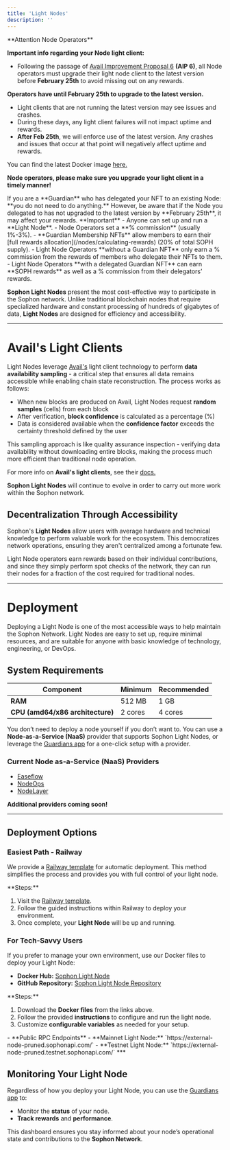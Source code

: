 ```yaml
---
title: 'Light Nodes'
description: ''
---
```


<Warning>
**Attention Node Operators**

**Important info regarding your Node light client:**
- Following the passage of [Avail Improvement Proposal 6](https://forum.availproject.org/t/aip-6-increase-block-size-to-4mb-maxappdatalength-to-1-mb/1648) **(AIP 6)**, all Node operators must upgrade their light node client to the latest version before **February 25th** to avoid missing out on any rewards.

**Operators have until February 25th to upgrade to the latest version.**
- Light clients that are not running the latest version may see issues and crashes.
- During these days, any light client failures will not impact uptime and rewards.
- **After Feb 25th**, we will enforce use of the latest version. Any crashes and issues that occur at that point will negatively affect uptime and rewards.

You can find the latest Docker image [here.](https://hub.docker.com/repository/docker/sophonhub/sophon-light-node/general)

**Node operators, please make sure you upgrade your light client in a timely manner!**
</Warning>

<Tip>
If you are a **Guardian** who has delegated your NFT to an existing Node: **you do not need to do anything.** However, be aware that if the Node you delegated to has not upgraded to the latest version by **February 25th**, it may affect your rewards.
</Tip>


<Warning>
**Important**
- Anyone can set up and run a **Light Node**.
- Node Operators set a **% commission** (usually 1%-3%).
- **Guardian Membership NFTs** allow members to earn their [full rewards allocation](/nodes/calculating-rewards) (20% of total SOPH supply).
- Light Node Operators **without a Guardian NFT** only earn a % commission from the rewards of members who delegate their NFTs to them.
- Light Node Operators **with a delegated Guardian NFT** can earn **SOPH rewards** as well as a % commission from their delegators’ rewards.
</Warning>

**Sophon Light Nodes** present the most cost-effective way to participate in the Sophon network. Unlike traditional blockchain nodes that require specialized hardware and constant processing of hundreds of gigabytes of data, **Light Nodes** are designed for efficiency and accessibility.

---

# Avail's Light Clients

Light Nodes leverage [Avail's](https://www.availproject.org/) light client technology to perform **data availability sampling** - a critical step that ensures all data remains accessible while enabling chain state reconstruction. The process works as follows:

- When new blocks are produced on Avail, Light Nodes request **random samples** (cells) from each block
- After verification, **block confidence** is calculated as a percentage (%)
- Data is considered available when the **confidence factor** exceeds the certainty threshold defined by the user

This sampling approach is like quality assurance inspection - verifying data availability without downloading entire blocks, making the process much more efficient than traditional node operation.

<Note>For more info on **Avail's light clients**, see their [docs.](https://docs.availproject.org/docs/operate-a-node/run-a-light-client/Overview)</Note>

<Tip>**Sophon Light Nodes** will continue to evolve in order to carry out more work within the Sophon network.</Tip>

## Decentralization Through Accessibility

Sophon's **Light Nodes** allow users with average hardware and technical knowledge to perform valuable work for the ecosystem. This democratizes network operations, ensuring they aren't centralized among a fortunate few.

Light Node operators earn rewards based on their individual contributions, and since they simply perform spot checks of the network, they can run their nodes for a fraction of the cost required for traditional nodes.

***

# Deployment

Deploying a Light Node is one of the most accessible ways to help maintain the Sophon Network. Light Nodes are easy to set up, require minimal resources, and are suitable for anyone with basic knowledge of technology, engineering, or DevOps.

## System Requirements

| **Component**                    | **Minimum** | **Recommended** |
| -------------------------------- | ----------- | --------------- |
| **RAM**                          | 512 MB      | 1 GB            |
| **CPU (amd64/x86 architecture)** | 2 cores     | 4 cores         |

<Note>You don’t need to deploy a node yourself if you don’t want to. You can use a **Node-as-a-Service (NaaS)** provider that supports Sophon Light Nodes, or leverage the [Guardians app](https://guardian.sophon.xyz) for a one-click setup with a provider.</Note>

### Current Node as-a-Service (NaaS) Providers

- [Easeflow](https://easeflow.io)
- [NodeOps](https://console.nodeops.xyz/deployNode/sophon)
- [NodeLayer](https://app.nodelayer.network/deploy/sophon-light-mainnet)

<Tip>**Additional providers coming soon!**</Tip>

***

## Deployment Options

### Easiest Path - Railway

We provide a [Railway template](https://railway.app/template/wEhaxi?referralCode=qB-i6S) for automatic deployment. This method simplifies the process and provides you with full control of your light node.

<Warning>
**Steps:**

1. Visit the [Railway template](https://railway.app/template/wEhaxi?referralCode=qB-i6S).
2. Follow the guided instructions within Railway to deploy your environment.
3. Once complete, your **Light Node** will be up and running.
</Warning>

### For Tech-Savvy Users

If you prefer to manage your own environment, use our Docker files to deploy your Light Node:

- **Docker Hub:** [Sophon Light Node](https://hub.docker.com/r/sophonhub/sophon-light-node)
- **GitHub Repository:** [Sophon Light Node Repository](https://github.com/sophon-org/sophon-light-node)

<Warning>
**Steps:**

1. Download the **Docker files** from the links above.
2. Follow the provided **instructions** to configure and run the light node.
3. Customize **configurable variables** as needed for your setup.
</Warning>
- **Public RPC Endpoints**
    - **Mainnet Light Node:** `https://external-node-pruned.sophonapi.com/`
    - **Testnet Light Node:** `https://external-node-pruned.testnet.sophonapi.com/`
***

## **Monitoring Your Light Node**

Regardless of how you deploy your Light Node, you can use the [Guardians app](https://guardian.sophon.xyz) to:

- Monitor the **status** of your node.
- **Track rewards** and **performance**.

<Note>This dashboard ensures you stay informed about your node’s operational state and contributions to the **Sophon Network**.</Note>
